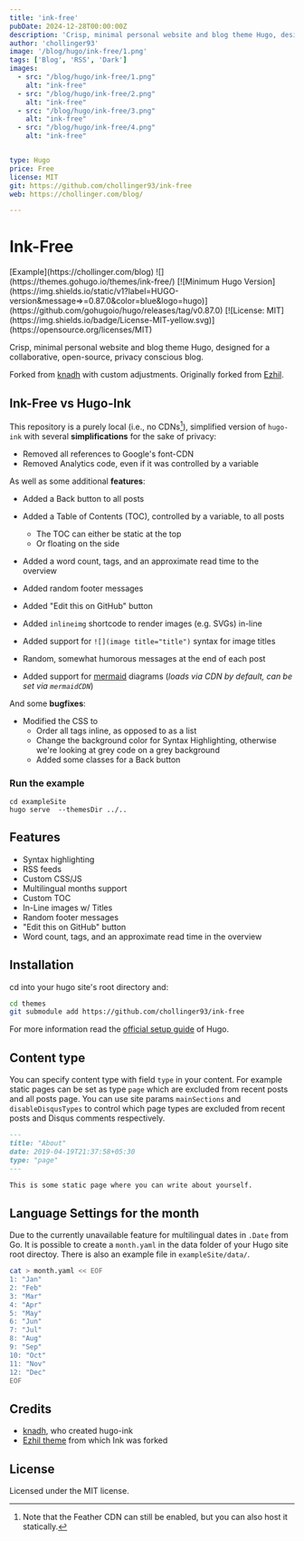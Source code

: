 ```yaml
---
title: 'ink-free'
pubDate: 2024-12-28T00:00:00Z
description: 'Crisp, minimal personal website and blog theme Hugo, designed for a collaborative, open-source, privacy conscious blog. '
author: 'chollinger93'
image: '/blog/hugo/ink-free/1.png'
tags: ['Blog', 'RSS', 'Dark']
images:
  - src: "/blog/hugo/ink-free/1.png"
    alt: "ink-free"
  - src: "/blog/hugo/ink-free/2.png"
    alt: "ink-free"
  - src: "/blog/hugo/ink-free/3.png"
    alt: "ink-free"
  - src: "/blog/hugo/ink-free/4.png"
    alt: "ink-free"


type: Hugo
price: Free
license: MIT
git: https://github.com/chollinger93/ink-free
web: https://chollinger.com/blog/

---
```


# Ink-Free

<div class="ml-12 mb-5">
[Example](https://chollinger.com/blog)
![](https://themes.gohugo.io/themes/ink-free/) 
[![Minimum Hugo Version](https://img.shields.io/static/v1?label=HUGO-version&message=>=0.87.0&color=blue&logo=hugo)](https://github.com/gohugoio/hugo/releases/tag/v0.87.0) [![License: MIT](https://img.shields.io/badge/License-MIT-yellow.svg)](https://opensource.org/licenses/MIT)
</div>

Crisp, minimal personal website and blog theme Hugo, designed for a collaborative, open-source, privacy conscious blog.

Forked from [knadh](https://github.com/knadh/hugo-ink) with custom adjustments. Originally forked from [Ezhil](https://github.com/vividvilla/ezhil).


## Ink-Free vs Hugo-Ink
This repository is a purely local (i.e., no CDNs[^1]), simplified version of `hugo-ink` with several **simplifications** for the sake of privacy:
- Removed all references to Google's font-CDN
- Removed Analytics code, even if it was controlled by a variable

As well as some additional **features**:
- Added a Back button to all posts
- Added a Table of Contents (TOC), controlled by a variable, to all posts
  - The TOC can either be static at the top
  - Or floating on the side

- Added a word count, tags, and an approximate read time to the overview
- Added random footer messages
- Added "Edit this on GitHub" button
- Added `inlineimg` shortcode to render images (e.g. SVGs) in-line
- Added support for `![](image title="title")` syntax for image titles
- Random, somewhat humorous messages at the end of each post
- Added support for [mermaid](https://mermaid.js.org/) diagrams (*loads via CDN by default, can be set via `mermaidCDN`*)

And some **bugfixes**:
- Modified the CSS to
  - Order all tags inline, as opposed to as a list
  - Change the background color for Syntax Highlighting, otherwise we're looking at grey code on a grey background
  - Added some classes for a Back button

### Run the example
```
cd exampleSite
hugo serve  --themesDir ../..
```

## Features
* Syntax highlighting
* RSS feeds
* Custom CSS/JS
* Multilingual months support
* Custom TOC
* In-Line images w/ Titles
* Random footer messages
* "Edit this on GitHub" button
* Word count, tags, and an approximate read time in the overview

## Installation

cd into your hugo site's root directory and:

```sh
cd themes
git submodule add https://github.com/chollinger93/ink-free
```

For more information read the [official setup guide](https://gohugo.io/overview/installing/) of Hugo.


## Content type

You can specify content type with field `type` in your content. For example static pages can be set as type `page` which are excluded from recent posts and all posts page. You can use site params `mainSections` and `disableDisqusTypes` to control which page types are excluded from recent posts and Disqus comments respectively.

```md
---
title: "About"
date: 2019-04-19T21:37:58+05:30
type: "page"
---

This is some static page where you can write about yourself.
```

## Language Settings for the month

Due to the currently unavailable feature for multilingual dates in ``.Date`` from
Go. It is possible to create a ``month.yaml`` in the data folder of your
Hugo site root directoy. There is also an example file in
``exampleSite/data/``.

```sh
cat > month.yaml << EOF
1: "Jan"
2: "Feb"
3: "Mar"
4: "Apr"
5: "May"
6: "Jun"
7: "Jul"
8: "Aug"
9: "Sep"
10: "Oct"
11: "Nov"
12: "Dec"
EOF
```

## Credits

* [knadh](https://github.com/knadh/hugo-ink), who created hugo-ink
* [Ezhil theme](https://github.com/vividvilla/ezhil) from which Ink was forked


## License
Licensed under the MIT license.

[^1]: Note that the Feather CDN can still be enabled, but you can also host it statically.
